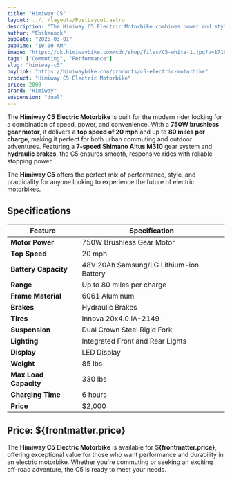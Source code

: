 ```yaml
---
title: "Himiway C5"
layout: ../../layouts/PostLayout.astro
description: "The Himiway C5 Electric Motorbike combines power and style, offering great performance for both on-road and off-road adventures."
author: "Ebikenook"
pubDate: "2025-03-01"
pubTime: "10:00 AM"
image: "https://uk.himiwaybike.com/cdn/shop/files/C5-white-1.jpg?v=1719313433&width=2400"
tags: ["Commuting", "Performance"]
slug: "himiway-c5"
buyLink: "https://himiwaybike.com/products/c5-electric-motorbike"
product: "Himiway C5 Electric Motorbike"
price: 2000
brand: "Himiway"
suspension: "dual"
---
```


The **Himiway C5 Electric Motorbike** is built for the modern rider looking for a combination of speed, power, and convenience. With a **750W brushless gear motor**, it delivers a **top speed of 20 mph** and up to **80 miles per charge**, making it perfect for both urban commuting and outdoor adventures. Featuring a **7-speed Shimano Altus M310** gear system and **hydraulic brakes**, the C5 ensures smooth, responsive rides with reliable stopping power.

The **Himiway C5** offers the perfect mix of performance, style, and practicality for anyone looking to experience the future of electric motorbikes.

## Specifications

| Feature               | Specification                           |
| --------------------- | --------------------------------------- |
| **Motor Power**       | 750W Brushless Gear Motor               |
| **Top Speed**         | 20 mph                                  |
| **Battery Capacity**  | 48V 20Ah Samsung/LG Lithium-ion Battery |
| **Range**             | Up to 80 miles per charge               |
| **Frame Material**    | 6061 Aluminum                           |
| **Brakes**            | Hydraulic Brakes                        |
| **Tires**             | Innova 20x4.0 lA-2149                   |
| **Suspension**        | Dual Crown Steel Rigid Fork             |
| **Lighting**          | Integrated Front and Rear Lights        |
| **Display**           | LED Display                             |
| **Weight**            | 85 lbs                                  |
| **Max Load Capacity** | 330 lbs                                 |
| **Charging Time**     | 6 hours                                 |
| **Price**             | $2,000                                  |

## Price: $**{frontmatter.price}**

The **Himiway C5 Electric Motorbike** is available for $**{frontmatter.price}**, offering exceptional value for those who want performance and durability in an electric motorbike. Whether you're commuting or seeking an exciting off-road adventure, the C5 is ready to meet your needs.
